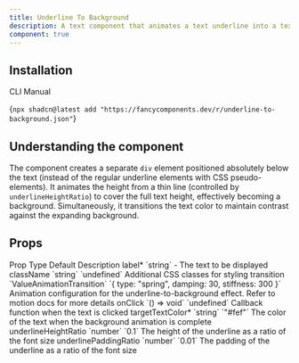 ```yaml
---
title: Underline To Background
description: A text component that animates a text underline into a text background.
component: true
---
```


<ComponentPreview name="underline-to-background-demo" />

## Installation

<Tabs defaultValue="cli">

<TabsList>
  <TabsTrigger value="cli">CLI</TabsTrigger>
  <TabsTrigger value="manual">Manual</TabsTrigger>
</TabsList>
<TabsContent value="cli">

<CodeBlockWrapper language="bash">{`npx shadcn@latest add "https://fancycomponents.dev/r/underline-to-background.json"`}</CodeBlockWrapper>

</TabsContent>
<TabsContent value="manual">
<ComponentSource name="underline-to-background" />

</TabsContent>
</Tabs>

## Understanding the component

The component creates a separate `div` element positioned absolutely below the text (instead of the regular underline elements with CSS pseudo-elements). It animates the height from a thin line (controlled by `underlineHeightRatio`) to cover the full text height, effectively becoming a background. Simultaneously, it transitions the text color to maintain contrast against the expanding background.

## Props

<Table>
  <TableHeader>
    <TableRow>
      <TableHead>Prop</TableHead>
      <TableHead>Type</TableHead>
      <TableHead>Default</TableHead>
      <TableHead>Description</TableHead>
    </TableRow>
  </TableHeader>
  <TableBody>
    <TableRow>
      <TableCell>label<span className="text-red-500">*</span></TableCell>
      <TableCell>`string`</TableCell>
      <TableCell>-</TableCell>
      <TableCell>The text to be displayed</TableCell>
    </TableRow>
    <TableRow>
      <TableCell>className</TableCell>
      <TableCell>`string`</TableCell>
      <TableCell>`undefined`</TableCell>
      <TableCell>Additional CSS classes for styling</TableCell>
    </TableRow>
    <TableRow>
      <TableCell>transition</TableCell>
      <TableCell>`ValueAnimationTransition`</TableCell>
      <TableCell>`{ type: "spring", damping: 30, stiffness: 300 }`</TableCell>
      <TableCell>Animation configuration for the underline-to-background effect. Refer to motion docs for more details</TableCell>
    </TableRow>
    <TableRow>
      <TableCell>onClick</TableCell>
      <TableCell>`() => void`</TableCell>
      <TableCell>`undefined`</TableCell>
      <TableCell>Callback function when the text is clicked</TableCell>
    </TableRow>
    <TableRow>
      <TableCell>targetTextColor<span className="text-red-500">*</span></TableCell>
      <TableCell>`string`</TableCell>
      <TableCell>`"#fef"`</TableCell>
      <TableCell>The color of the text when the background animation is complete</TableCell>
    </TableRow>
    <TableRow>
      <TableCell>underlineHeightRatio</TableCell>
      <TableCell>`number`</TableCell>
      <TableCell>`0.1`</TableCell>
      <TableCell>The height of the underline as a ratio of the font size</TableCell>
    </TableRow>
    <TableRow>
      <TableCell>underlinePaddingRatio</TableCell>
      <TableCell>`number`</TableCell>
      <TableCell>`0.01`</TableCell>
      <TableCell>The padding of the underline as a ratio of the font size</TableCell>
    </TableRow>
  </TableBody>
</Table>
